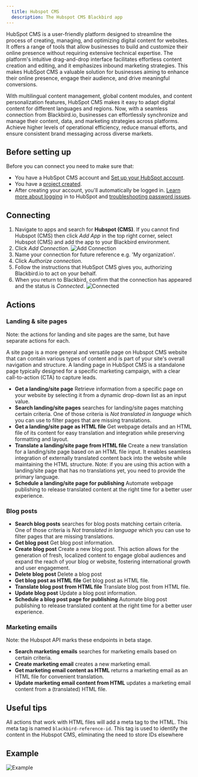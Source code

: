 ```yaml
---
  title: Hubspot CMS
  description: The Hubspot CMS Blackbird app
---
```


<LinkCard title="View on Github" target="_blank" href="https://github.com/bb-io/Hubspot" icon="github" />


HubSpot CMS is a user-friendly platform designed to streamline the process of creating, managing, and optimizing digital content for websites. It offers a range of tools that allow businesses to build and customize their online presence without requiring extensive technical expertise. The platform's intuitive drag-and-drop interface facilitates effortless content creation and editing, and it emphasizes inbound marketing strategies. This makes HubSpot CMS a valuable solution for businesses aiming to enhance their online presence, engage their audience, and drive meaningful conversions.

With multilingual content management, global content modules, and content personalization features, HubSpot CMS makes it easy to adapt digital content for different languages and regions. Now, with a seamless connection from Blackbird.io, businesses can effortlessly synchronize and manage their content, data, and marketing strategies across platforms. Achieve higher levels of operational efficiency, reduce manual efforts, and ensure consistent brand messaging across diverse markets.

## Before setting up

Before you can connect you need to make sure that:

- You have a HubSpot CMS account and [Set up your HubSpot account](https://knowledge.hubspot.com/get-started/set-up-your-account).
- You have a [project created](https://app.hubspot.com/academy/43682681/lessons/1054824/5082).
- After creating your account, you'll automatically be logged in. [Learn more about logging](https://knowledge.hubspot.com/account/why-can-t-i-log-into-hubspot) in to HubSpot and [troubleshooting password issues](https://knowledge.hubspot.com/account/reset-user-passwords).

## Connecting

1. Navigate to apps and search for **Hubspot (CMS)**. If you cannot find Hubspot (CMS) then click _Add App_ in the top right corner, select Hubspot (CMS) and add the app to your Blackbird environment.
2. Click _Add Connection_.
   ![Add Connection](https://raw.githubusercontent.com/bb-io/Hubspot/main/image/README/connection.png)
3. Name your connection for future reference e.g. 'My organization'.
4. Click _Authorize connection_.
5. Follow the instructions that HubSpot CMS gives you, authorizing Blackbird.io to act on your behalf.
6. When you return to Blackbird, confirm that the connection has appeared and the status is _Connected_.
   ![Connected](https://raw.githubusercontent.com/bb-io/Hubspot/main/image/README/connected.png)

## Actions

### Landing & site pages

Note: the actions for landing and site pages are the same, but have separate actions for each.

A site page is a more general and versatile page on Hubspot CMS website that can contain various types of content and is part of your site's overall navigation and structure. A landing page in HubSpot CMS is a standalone page typically designed for a specific marketing campaign, with a clear call-to-action (CTA) to capture leads.

- **Get a landing/site page** Retrieve information from a specific page on your website by selecting it from a dynamic drop-down list as an input value.
- **Search landing/site pages** searches for landing/site pages matching certain criteria. One of those criteria is _Not translated in language_ which you can use to filter pages that are missing translations.
- **Get a landing/site page as HTML file** Get webpage details and an HTML file of its content for easy translation and integration while preserving formatting and layout.
- **Translate a landing/site page from HTML file** Create a new translation for a landing/site page based on an HTML file input. It enables seamless integration of externally translated content back into the website while maintaining the HTML structure. Note: if you are using this action with a landing/site page that has no translations yet, you need to provide the primary language.
- **Schedule a landing/site page for publishing** Automate webpage publishing to release translated content at the right time for a better user experience.

### Blog posts

- **Search blog posts** searches for blog posts matching certain criteria. One of those criteria is _Not translated in language_ which you can use to filter pages that are missing translations.
- **Get blog post** Get blog post information.
- **Create blog post** Create a new blog post. This action allows for the generation of fresh, localized content to engage global audiences and expand the reach of your blog or website, fostering international growth and user engagement.
- **Delete blog post** Delete a blog post
- **Get blog post as HTML file** Get blog post as HTML file.
- **Translate blog post from HTML file** Translate blog post from HTML file.
- **Update blog post** Update a blog post information.
- **Schedule a blog post page for publishing** Automate blog post publishing to release translated content at the right time for a better user experience.

### Marketing emails

Note: the Hubspot API marks these endpoints in beta stage.

- **Search marketing emails** searches for marketing emails based on certain criteria.
- **Create marketing email** creates a new marketing email.
- **Get marketing email content as HTML** returns a marketing email as an HTML file for convenient translation.
- **Update marketing email content from HTML** updates a marketing email content from a (translated) HTML file.

## Useful tips

All actions that work with HTML files will add a meta tag to the HTML. This meta tag is named `blackbird-reference-id`. This tag is used to identify the content in the Hubspot CMS, eliminating the need to store IDs elsewhere

## Example

![Example](https://raw.githubusercontent.com/bb-io/Hubspot/main/image/README/Hubspot-CMS-Blackbird-Example.png)

